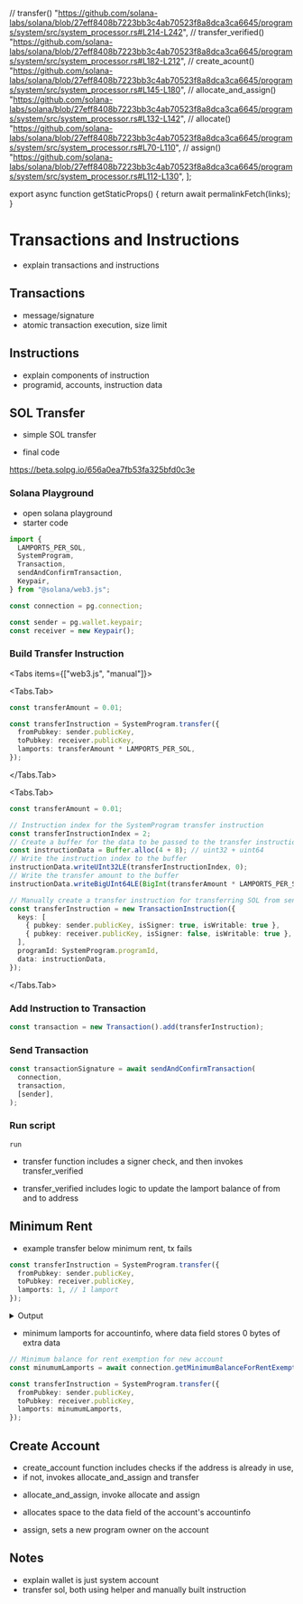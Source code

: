 
  // transfer()
  "https://github.com/solana-labs/solana/blob/27eff8408b7223bb3c4ab70523f8a8dca3ca6645/programs/system/src/system_processor.rs#L214-L242",
  // transfer_verified()
  "https://github.com/solana-labs/solana/blob/27eff8408b7223bb3c4ab70523f8a8dca3ca6645/programs/system/src/system_processor.rs#L182-L212",
  // create_acount()
  "https://github.com/solana-labs/solana/blob/27eff8408b7223bb3c4ab70523f8a8dca3ca6645/programs/system/src/system_processor.rs#L145-L180",
  // allocate_and_assign()
  "https://github.com/solana-labs/solana/blob/27eff8408b7223bb3c4ab70523f8a8dca3ca6645/programs/system/src/system_processor.rs#L132-L142",
  // allocate()
  "https://github.com/solana-labs/solana/blob/27eff8408b7223bb3c4ab70523f8a8dca3ca6645/programs/system/src/system_processor.rs#L70-L110",
  // assign()
  "https://github.com/solana-labs/solana/blob/27eff8408b7223bb3c4ab70523f8a8dca3ca6645/programs/system/src/system_processor.rs#L112-L130",
];

export async function getStaticProps() {
  return await permalinkFetch(links);
}

# Transactions and Instructions

- explain transactions and instructions

## Transactions

- message/signature
- atomic transaction execution, size limit

## Instructions

- explain components of instruction
- programid, accounts, instruction data

## SOL Transfer

- simple SOL transfer

- final code

https://beta.solpg.io/656a0ea7fb53fa325bfd0c3e

<Steps>

### Solana Playground

- open solana playground
- starter code

```ts filename="client.ts"
import {
  LAMPORTS_PER_SOL,
  SystemProgram,
  Transaction,
  sendAndConfirmTransaction,
  Keypair,
} from "@solana/web3.js";

const connection = pg.connection;

const sender = pg.wallet.keypair;
const receiver = new Keypair();
```

### Build Transfer Instruction

<Tabs items={["web3.js", "manual"]}>

<Tabs.Tab>

```ts filename="client.ts" copy
const transferAmount = 0.01;

const transferInstruction = SystemProgram.transfer({
  fromPubkey: sender.publicKey,
  toPubkey: receiver.publicKey,
  lamports: transferAmount * LAMPORTS_PER_SOL,
});
```

</Tabs.Tab>

<Tabs.Tab>

```ts filename="client.ts" copy
const transferAmount = 0.01;

// Instruction index for the SystemProgram transfer instruction
const transferInstructionIndex = 2;
// Create a buffer for the data to be passed to the transfer instruction
const instructionData = Buffer.alloc(4 + 8); // uint32 + uint64
// Write the instruction index to the buffer
instructionData.writeUInt32LE(transferInstructionIndex, 0);
// Write the transfer amount to the buffer
instructionData.writeBigUInt64LE(BigInt(transferAmount * LAMPORTS_PER_SOL), 4);

// Manually create a transfer instruction for transferring SOL from sender to receiver
const transferInstruction = new TransactionInstruction({
  keys: [
    { pubkey: sender.publicKey, isSigner: true, isWritable: true },
    { pubkey: receiver.publicKey, isSigner: false, isWritable: true },
  ],
  programId: SystemProgram.programId,
  data: instructionData,
});
```

</Tabs.Tab>
</Tabs>

### Add Instruction to Transaction

```ts filename="client.ts" copy
const transaction = new Transaction().add(transferInstruction);
```

### Send Transaction

```ts filename="client.ts" copy
const transactionSignature = await sendAndConfirmTransaction(
  connection,
  transaction,
  [sender],
);
```

### Run script

```shell filename="Terminal" copy
run
```

</Steps>

<Accordions >
<Accordion title="Source Code - Transfer Instruction">

- transfer function includes a signer check, and then invokes transfer_verified

<RemoteCodeblock permalink={links[0]} />

- transfer_verified includes logic to update the lamport balance of from and to
  address

<RemoteCodeblock permalink={links[1]} />

</Accordion>
</Accordions>

## Minimum Rent

- example transfer below minimum rent, tx fails

```ts filename="client.ts" copy
const transferInstruction = SystemProgram.transfer({
  fromPubkey: sender.publicKey,
  toPubkey: receiver.publicKey,
  lamports: 1, // 1 lamport
});
```

<details>
<summary>Output</summary>

```bash
Running client...
  client.ts:
    Uncaught error: failed to send transaction: Transaction simulation failed: Transaction results in an account (1) with insufficient funds for rent
```

</details>

- minimum lamports for accountinfo, where data field stores 0 bytes of extra
  data

```ts filename="client.ts" copy
// Minimum balance for rent exemption for new account
const minumumLamports = await connection.getMinimumBalanceForRentExemption(0);

const transferInstruction = SystemProgram.transfer({
  fromPubkey: sender.publicKey,
  toPubkey: receiver.publicKey,
  lamports: minumumLamports,
});
```

## Create Account

<Accordions >
<Accordion title="Source Code - Create Account Instruction">

- create_account function includes checks if the address is already in use,
- if not, invokes allocate_and_assign and transfer

<RemoteCodeblock permalink={links[2]} />

- allocate_and_assign, invoke allocate and assign

<RemoteCodeblock permalink={links[3]} />

- allocates space to the data field of the account's accountinfo

<RemoteCodeblock permalink={links[4]} />

- assign, sets a new program owner on the account

<RemoteCodeblock permalink={links[5]} />

</Accordion>
</Accordions>

## Notes

- explain wallet is just system account
- transfer sol, both using helper and manually built instruction

